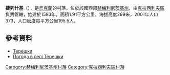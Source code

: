 {{coord|49|46|6|N|26|45|58|E|scale:100000|display=title}}

'''捷列什基'''（{{lang-uk|Терешки}}），是[[烏克蘭|烏克蘭]]的村落，位於該國西部[[赫梅利尼茨基州|赫梅利尼茨基州]]，由[[克拉西利夫區|克拉西利夫區]]負責管轄，始建於1593年，面積1.91平方公里，海拔高度299米，2001年人口373，人口密度每平方公里195.5人。

==參考資料==
* [http://w1.c1.rada.gov.ua/pls/z7502/A005?rdat1=26.12.2013&rf7571=36326 Терешки] {{Wayback|url=http://w1.c1.rada.gov.ua/pls/z7502/A005?rdat1=26.12.2013&rf7571=36326 |date=20131230232510 }}
* [http://weather.in.ua/ua/hmel'nickaja/25981 Погода в селі Терешки] {{Wayback|url=http://weather.in.ua/ua/hmel%27nickaja/25981 |date=20111220165715 }}

{{DEFAULTSORT:Терешки}}
[[Category:赫梅利尼茨基州村落|Category:赫梅利尼茨基州村落]]
[[Category:克拉西利夫區村落|Category:克拉西利夫區村落]]


{{Khmelnytskyi-geo-stub}}